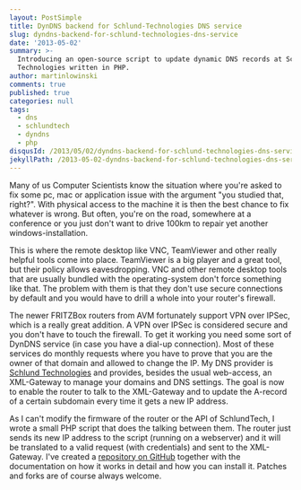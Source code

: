 ```yaml
---
layout: PostSimple
title: DynDNS backend for Schlund-Technologies DNS service
slug: dyndns-backend-for-schlund-technologies-dns-service
date: '2013-05-02'
summary: >-
  Introducing an open-source script to update dynamic DNS records at Schlund
  Technologies written in PHP.
author: martinlowinski
comments: true
published: true
categories: null
tags:
  - dns
  - schlundtech
  - dyndns
  - php
disqusId: /2013/05/02/dyndns-backend-for-schlund-technologies-dns-service
jekyllPath: /2013-05-02-dyndns-backend-for-schlund-technologies-dns-service
---
```


Many of us Computer Scientists know the situation where you're asked to fix some pc, mac or application issue with the argument "you studied that, right?". With physical access to the machine it is then the best chance to fix whatever is wrong. But often, you're on the road, somewhere at a conference or you just don't want to drive 100km to repair yet another windows-installation.

This is where the remote desktop like VNC, TeamViewer and other really helpful tools come into place. TeamViewer is a big player and a great tool, but their policy allows eavesdropping. VNC and other remote desktop tools that are usually bundled with the operating-system don't force something like that. The problem with them is that they don't use secure connections by default and you would have to drill a whole into your router's firewall.

The newer FRITZBox routers from AVM fortunately support VPN over IPSec, which is a really great addition. A VPN over IPSec is considered secure and you don't have to touch the firewall. To get it working you need some sort of DynDNS service (in case you have a dial-up connection). Most of these services do monthly requests where you have to prove that you are the owner of that domain and allowed to change the IP. My DNS provider is [Schlund Technologies](http://www.schlundtech.com/) and provides, besides the usual web-access, an XML-Gateway to manage your domains and DNS settings. The goal is now to enable the router to talk to the XML-Gateway and to update the A-record of a certain subdomain every time it gets a new IP address.

As I can't modify the firmware of the router or the API of SchlundTech, I wrote a small PHP script that does the talking between them. The router just sends its new IP address to the script (running on a webserver) and it will be translated to a valid request (with credentials) and sent to the XML-Gateway. I've created a [repository on GitHub](https://github.com/martinlowinski/php-dyndns) together with the documentation on how it works in detail and how you can install it. Patches and forks are of course always welcome.
